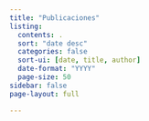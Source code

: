 ```yaml
---
title: "Publicaciones"
listing:
  contents: .
  sort: "date desc"
  categories: false
  sort-ui: [date, title, author]
  date-format: "YYYY"
  page-size: 50
sidebar: false
page-layout: full

---
```

